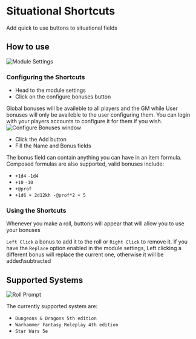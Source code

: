
# Situational Shortcuts

<ModuleInfo/>

Add quick to use buttons to situational fields

## How to use

<Image src="/images/Situational-Shortcuts/Sssettings.png" alt="Module Settings"   className={styles.wikiimage}/>

### Configuring the Shortcuts

- Head to the module settings
- Click on the configure bonuses button

Global bonuses will be availeble to all players and the GM while User
bonuses will only be availeble to the user configuring them. You can
login with your players accounts to configure it for them if you wish.
<Image src="/images/Situational-Shortcuts/Ssconfigbon.png" alt="Configure Bonuses window"   className={styles.wikiimage}/>

- Click the Add button
- Fill the Name and Bonus fields

The bonus field can contain anything you can have in an item formula.
Composed formulas are also supported, valid bonuses include:

- `+1d4` `-1d4`
- `+10` `-10`
- `+@prof`
- `+1d6 + 2d12kh -@prof*2 + 5`

### Using the Shortcuts

Whenever you make a roll,
buttons will appear that will allow you to use your bonuses

`Left Click` a bonus to add it to the roll or `Right Click` to remove
it. If you have the `Replace` option enabled in the module settings,
Left clicking a different bonus will replace the current one, otherwise
it will be added\\subtracted

## Supported Systems

<Image src="/images/Situational-Shortcuts/Ssroll.png" alt="Roll Prompt"   className={styles.wikiimage}/>

The currently supported system are:

- `Dungeons & Dragons 5th edition`
- `Warhammer Fantasy Roleplay 4th edition`
- `Star Wars 5e`

